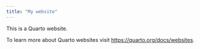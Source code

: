 ```yaml
---
title: "My website"
---
```


This is a Quarto website.

To learn more about Quarto websites visit <https://quarto.org/docs/websites>.

